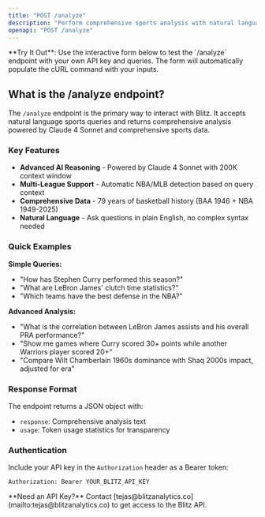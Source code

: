 ```yaml
---
title: "POST /analyze"
description: "Perform comprehensive sports analysis with natural language queries"
openapi: "POST /analyze"
---
```


<Note>
  **Try It Out**: Use the interactive form below to test the `/analyze` endpoint with your own API key and queries. The form will automatically populate the cURL command with your inputs.
</Note>

## What is the /analyze endpoint?

The `/analyze` endpoint is the primary way to interact with Blitz. It accepts natural language sports queries and returns comprehensive analysis powered by Claude 4 Sonnet and comprehensive sports data.

### Key Features

- **Advanced AI Reasoning** - Powered by Claude 4 Sonnet with 200K context window
- **Multi-League Support** - Automatic NBA/MLB detection based on query context  
- **Comprehensive Data** - 79 years of basketball history (BAA 1946 + NBA 1949-2025)
- **Natural Language** - Ask questions in plain English, no complex syntax needed

### Quick Examples

**Simple Queries:**
- "How has Stephen Curry performed this season?"
- "What are LeBron James' clutch time statistics?"
- "Which teams have the best defense in the NBA?"

**Advanced Analysis:**
- "What is the correlation between LeBron James assists and his overall PRA performance?"
- "Show me games where Curry scored 30+ points while another Warriors player scored 20+"
- "Compare Wilt Chamberlain 1960s dominance with Shaq 2000s impact, adjusted for era"

### Response Format

The endpoint returns a JSON object with:
- `response`: Comprehensive analysis text
- `usage`: Token usage statistics for transparency

### Authentication

Include your API key in the `Authorization` header as a Bearer token:
```
Authorization: Bearer YOUR_BLITZ_API_KEY
```

<Note>
  **Need an API Key?** Contact [tejas@blitzanalytics.co](mailto:tejas@blitzanalytics.co) to get access to the Blitz API.
</Note>